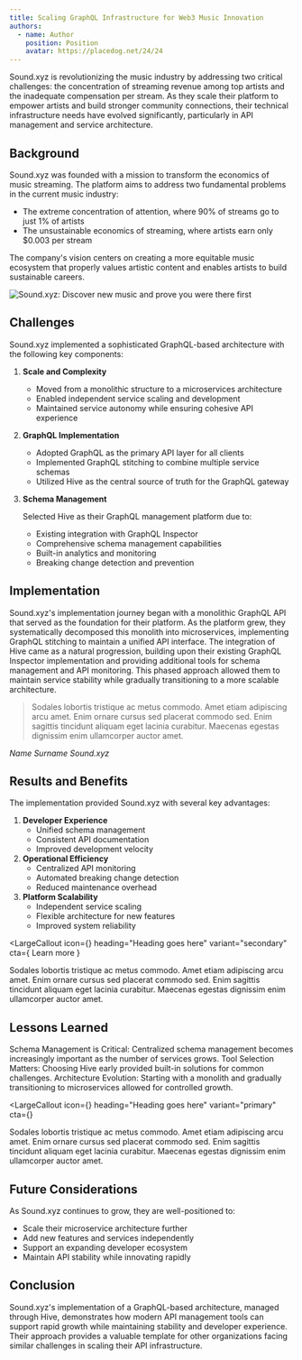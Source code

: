```yaml
---
title: Scaling GraphQL Infrastructure for Web3 Music Innovation
authors:
  - name: Author
    position: Position
    avatar: https://placedog.net/24/24
---
```



<Lede>
  Sound.xyz is revolutionizing the music industry by addressing two critical challenges: the
  concentration of streaming revenue among top artists and the inadequate compensation per stream.
  As they scale their platform to empower artists and build stronger community connections, their
  technical infrastructure needs have evolved significantly, particularly in API management and
  service architecture.
</Lede>

## Background

Sound.xyz was founded with a mission to transform the economics of music streaming. The platform
aims to address two fundamental problems in the current music industry:

- The extreme concentration of attention, where 90% of streams go to just 1% of artists
- The unsustainable economics of streaming, where artists earn only $0.003 per stream

The company's vision centers on creating a more equitable music ecosystem that properly values
artistic content and enables artists to build sustainable careers.

![Sound.xyz: Discover new music and prove you were there first](./sound-xyz.webp)

## Challenges

Sound.xyz implemented a sophisticated GraphQL-based architecture with the following key components:

1. **Scale and Complexity**
   - Moved from a monolithic structure to a microservices architecture
   - Enabled independent service scaling and development
   - Maintained service autonomy while ensuring cohesive API experience
2. **GraphQL Implementation**
   - Adopted GraphQL as the primary API layer for all clients
   - Implemented GraphQL stitching to combine multiple service schemas
   - Utilized Hive as the central source of truth for the GraphQL gateway
3. **Schema Management**

   Selected Hive as their GraphQL management platform due to:

   - Existing integration with GraphQL Inspector
   - Comprehensive schema management capabilities
   - Built-in analytics and monitoring
   - Breaking change detection and prevention

## Implementation

Sound.xyz's implementation journey began with a monolithic GraphQL API that served as the foundation
for their platform. As the platform grew, they systematically decomposed this monolith into
microservices, implementing GraphQL stitching to maintain a unified API interface. The integration
of Hive came as a natural progression, building upon their existing GraphQL Inspector implementation
and providing additional tools for schema management and API monitoring. This phased approach
allowed them to maintain service stability while gradually transitioning to a more scalable
architecture.

<div>

> Sodales lobortis tristique ac metus commodo. Amet etiam adipiscing arcu amet. Enim ornare cursus
> sed placerat commodo sed. Enim sagittis tincidunt aliquam eget lacinia curabitur. Maecenas egestas
> dignissim enim ullamcorper auctor amet.

<cite>
  <SmallAvatar src="https://placedog.net/24/24" />
  <span>Name Surname</span>
  <span>Sound.xyz</span>
</cite>

</div>

## Results and Benefits

The implementation provided Sound.xyz with several key advantages:

1. **Developer Experience**
   - Unified schema management
   - Consistent API documentation
   - Improved development velocity
2. **Operational Efficiency**
   - Centralized API monitoring
   - Automated breaking change detection
   - Reduced maintenance overhead
3. **Platform Scalability**
   - Independent service scaling
   - Flexible architecture for new features
   - Improved system reliability

<LargeCallout
  icon={<DocsIcon />}
  heading="Heading goes here"
  variant="secondary"
  cta={
    <CallToAction variant="tertiary" href="#">
      Learn more
    </CallToAction>
  }
>
  Sodales lobortis tristique ac metus commodo. Amet etiam adipiscing arcu amet. Enim ornare cursus
  sed placerat commodo sed. Enim sagittis tincidunt aliquam eget lacinia curabitur. Maecenas egestas
  dignissim enim ullamcorper auctor amet.
</LargeCallout>

## Lessons Learned

Schema Management is Critical: Centralized schema management becomes increasingly important as the
number of services grows. Tool Selection Matters: Choosing Hive early provided built-in solutions
for common challenges. Architecture Evolution: Starting with a monolith and gradually transitioning
to microservices allowed for controlled growth.

<LargeCallout
  icon={<DocsIcon />}
  heading="Heading goes here"
  variant="primary"
  cta={<ContactButton variant="secondary-inverted" />}
>
  Sodales lobortis tristique ac metus commodo. Amet etiam adipiscing arcu amet. Enim ornare cursus
  sed placerat commodo sed. Enim sagittis tincidunt aliquam eget lacinia curabitur. Maecenas egestas
  dignissim enim ullamcorper auctor amet.
</LargeCallout>

## Future Considerations

As Sound.xyz continues to grow, they are well-positioned to:

- Scale their microservice architecture further
- Add new features and services independently
- Support an expanding developer ecosystem
- Maintain API stability while innovating rapidly

## Conclusion

Sound.xyz's implementation of a GraphQL-based architecture, managed through Hive, demonstrates how
modern API management tools can support rapid growth while maintaining stability and developer
experience. Their approach provides a valuable template for other organizations facing similar
challenges in scaling their API infrastructure.
